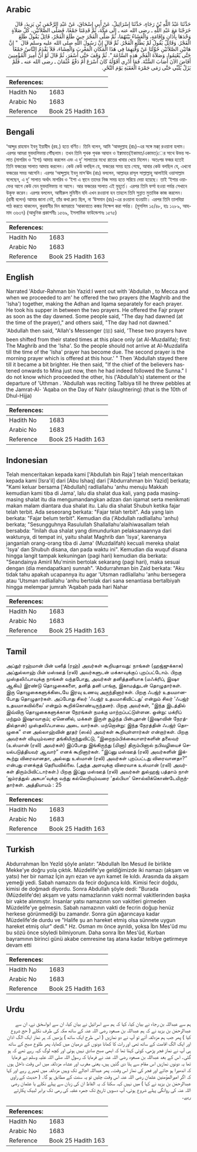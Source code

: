 ## Arabic


<div dir="rtl" lang="ar" style={{fontSize:'larger',backgroundColor:'#f8f9fa',padding:20}}>
حَدَّثَنَا عَبْدُ اللَّهِ بْنُ رَجَاءٍ، حَدَّثَنَا إِسْرَائِيلُ، عَنْ أَبِي إِسْحَاقَ، عَنْ عَبْدِ الرَّحْمَنِ بْنِ يَزِيدَ، قَالَ خَرَجْنَا مَعَ عَبْدِ اللَّهِ ـ رضى الله عنه ـ إِلَى مَكَّةَ، ثُمَّ قَدِمْنَا جَمْعًا، فَصَلَّى الصَّلاَتَيْنِ، كُلَّ صَلاَةٍ وَحْدَهَا بِأَذَانٍ وَإِقَامَةٍ، وَالْعَشَاءُ بَيْنَهُمَا، ثُمَّ صَلَّى الْفَجْرَ حِينَ طَلَعَ الْفَجْرُ، قَائِلٌ يَقُولُ طَلَعَ الْفَجْرُ‏.‏ وَقَائِلٌ يَقُولُ لَمْ يَطْلُعِ الْفَجْرُ‏.‏ ثُمَّ قَالَ إِنَّ رَسُولَ اللَّهِ صلى الله عليه وسلم قَالَ ‏ "‏ إِنَّ هَاتَيْنِ الصَّلاَتَيْنِ حُوِّلَتَا عَنْ وَقْتِهِمَا فِي هَذَا الْمَكَانِ الْمَغْرِبَ وَالْعِشَاءَ، فَلاَ يَقْدَمُ النَّاسُ جَمْعًا حَتَّى يُعْتِمُوا، وَصَلاَةَ الْفَجْرِ هَذِهِ السَّاعَةَ ‏"‏‏.‏ ثُمَّ وَقَفَ حَتَّى أَسْفَرَ، ثُمَّ قَالَ لَوْ أَنَّ أَمِيرَ الْمُؤْمِنِينَ أَفَاضَ الآنَ أَصَابَ السُّنَّةَ‏.‏ فَمَا أَدْرِي أَقَوْلُهُ كَانَ أَسْرَعَ أَمْ دَفْعُ عُثْمَانَ ـ رضى الله عنه ـ فَلَمْ يَزَلْ يُلَبِّي حَتَّى رَمَى جَمْرَةَ الْعَقَبَةِ يَوْمَ النَّحْرِ‏.‏
</div>
<div style={{backgroundColor:'#f8f9fa',padding:20, marginBottom: 10}}><table> <thead> <tr> <th>References:</th> <th></th> </tr> </thead> <tbody><tr><td>Hadith No</td><td>1683</td></tr><tr><td>Arabic No</td><td>1683</td></tr><tr><td>Reference</td><td>Book 25 Hadith 163</td></tr></tbody></table></div>

## Bengali


<div dir="ltr" lang="bn" style={{fontSize:'larger',backgroundColor:'#f8f9fa',padding:20}}>
‘আব্দুর রাহমান ইবনু ইয়াযীদ (রহ.) হতে বর্ণিত। তিনি বলেন, আমি ‘আবদুল্লাহ (রাঃ)-এর সঙ্গে মক্কা্ রওয়ানা হলাম। এরপর আমরা মুযদালিফায় পৌঁছলাম। তখন তিনি পৃথক পৃথক আযান ও ইক্বামাত(ইকামত/একামত)ের সাথে উভয় সালাত (মাগরিব ও ‘ইশা) আদায় করলেন এবং এ দু’ সালাতের মধ্যে রাতের খাবার খেয়ে নিলেন। অতঃপর ফজর হতেই তিনি ফজরের সালাত আদায় করলেন। কেউ কেউ বলছিল যে, ফজরের সময় হয়ে গেছে, আবার কেউ বলছিল যে, এখনো ফজরের সময় আসেনি। এরপর ‘আব্দুল্লাহ ইবনু মাস‘ঊদ (রাঃ) বললেন, আল্লাহর রাসূল সাল্লাল্লাহু আলাইহি ওয়াসাল্লাম বলেছেন, এ দু’ সালাত অর্থাৎ মাগরিব ও ‘ইশা এ স্থানে তাদের নিজ সময় হতে সরিয়ে দেয়া হয়েছে। তাই ‘ইশার ওয়াক্তের আগে কেউ যেন মুযদালিফায় না আসে। আর ফজরের সালাত এই মুহূর্তে। এরপর তিনি ফর্সা হওয়া পর্যন্ত সেখানে উকূফ করেন। এরপর বললেন, আমীরুল মুমিনীন যদি এখন রওয়ানা হন তাহলে তিনি সুন্নাত মুতাবিক কাজ করলেন। (রাবী বলেন) আমার জানা নেই, তাঁর কথা দ্রুত ছিল, না ‘উসমান (রাঃ)-এর রওয়ানা হওয়াটা। এরপর তিনি তালবিয়া পাঠ করতে থাকলেন, কুরবানীর দিন জামরায়ে ‘আকাবাতে কঙ্কর নিক্ষেপ করা পর্যন্ত। (মুসলিম ১৫/৪৮, হাঃ ১২৮৯, আহমাদ ৩৬৩৭) (আধুনিক প্রকাশনীঃ ১৫৬৯, ইসলামিক ফাউন্ডেশনঃ ১৫৭৫)
</div>
<div style={{backgroundColor:'#f8f9fa',padding:20, marginBottom: 10}}><table> <thead> <tr> <th>References:</th> <th></th> </tr> </thead> <tbody><tr><td>Hadith No</td><td>1683</td></tr><tr><td>Arabic No</td><td>1683</td></tr><tr><td>Reference</td><td>Book 25 Hadith 163</td></tr></tbody></table></div>

## English


<div dir="ltr" lang="en" style={{fontSize:'larger',backgroundColor:'#f8f9fa',padding:20}}>
Narrated 'Abdur-Rahman bin Yazid:I went out with 'Abdullah , to Mecca and when we proceeded to am' he offered the two prayers (the Maghrib and the 'Isha') together, making the Adhan and Iqama separately for each prayer. He took his supper in between the two prayers. He offered the Fajr prayer as soon as the day dawned. Some people said, "The day had dawned (at the time of the prayer)," and others said, "The day had not dawned." 'Abdullah then said, "Allah's Messenger (ﷺ) said, 'These two prayers have been shifted from their stated times at this place only (at Al-Muzdalifa); first: The Maghrib and the 'Isha'. So the people should not arrive at Al-Muzdalifa till the time of the 'Isha' prayer has become due. The second prayer is the morning prayer which is offered at this hour.' " Then 'Abdullah stayed there till it became a bit brighter. He then said, "If the chief of the believers hastened onwards to Mina just now, then he had indeed followed the Sunna." I do not know which proceeded the other, his ('Abdullah's) statement or the departure of 'Uthman . 'Abdullah was reciting Talbiya till he threw pebbles at the Jamrat-Al- 'Aqaba on the Day of Nahr (slaughtering) (that is the 10th of Dhul-Hijja)
</div>
<div style={{backgroundColor:'#f8f9fa',padding:20, marginBottom: 10}}><table> <thead> <tr> <th>References:</th> <th></th> </tr> </thead> <tbody><tr><td>Hadith No</td><td>1683</td></tr><tr><td>Arabic No</td><td>1683</td></tr><tr><td>Reference</td><td>Book 25 Hadith 163</td></tr></tbody></table></div>

## Indonesian


<div dir="ltr" lang="id" style={{fontSize:'larger',backgroundColor:'#f8f9fa',padding:20}}>
Telah menceritakan kepada kami ['Abdullah bin Raja'] telah menceritakan kepada kami [Isra'il] dari [Abu Ishaq] dari ['Abdurrahman bin Yazid] berkata; "Kami keluar bersama ['Abdullah] radliallahu 'anhu menuju Makkah kemudian kami tiba di Jama', lalu dia shalat dua kali, yang pada masing-masing shalat itu dia mengumandangkan adzan dan iqamat serta menikmati makan malam diantara dua shalat itu. Lalu dia shalat Shubuh ketika fajar telah terbit. Ada seseorang berkata: "Fajar telah terbit". Ada yang lain berkata: "Fajar belum terbit". Kemudian dia ('Abdullah radliallahu 'anhu) berkata; "Sesungguhnya Rasulullah Shallallahu'alaihiwasallam telah bersabda: "Inilah dua shalat yang dimundurkan pelaksanaannya dari waktunya, di tempat ini, yaitu shalat Maghrib dan 'Isya', karenanya janganlah orang-orang tiba di Jama' (Muzdalifah) kecuali mereka shalat 'Isya' dan Shubuh disana, dan pada waktu ini". Kemudian dia wuquf disana hingga langit tampak kekuningan (pagi hari) kemudian dia berkata: "Seandainya Amiril Mu'minin bertolak sekarang (pagi hari), maka sesuai dengan (dia mendapatkan) sunnah". 'Abdurrahman bin Zaid berkata: "Aku tidak tahu apakah ucapannya itu agar 'Utsman radliallahu 'anhu bersegera atau 'Utsman radliallahu 'anhu bertolak dari sana senantiasa bertalbiyah hingga melempar jumrah 'Aqabah pada hari Nahar
</div>
<div style={{backgroundColor:'#f8f9fa',padding:20, marginBottom: 10}}><table> <thead> <tr> <th>References:</th> <th></th> </tr> </thead> <tbody><tr><td>Hadith No</td><td>1683</td></tr><tr><td>Arabic No</td><td>1683</td></tr><tr><td>Reference</td><td>Book 25 Hadith 163</td></tr></tbody></table></div>

## Tamil


<div dir="ltr" lang="ta" style={{fontSize:'larger',backgroundColor:'#f8f9fa',padding:20}}>
அப்துர் ரஹ்மான் பின் யஸீத் (ரஹ்) அவர்கள் கூறியதாவது: நாங்கள் (ஹஜ்ஜுக்காக) அப்துல்லாஹ் பின் மஸ்ஊத் (ரலி) அவர்களுடன் மக்காவுக்குப் புறப்பட்டோம். பிறகு முஸ்தலிஃபாவுக்கு நாங்கள் வந்தபோது, அவர்கள் தனித்தனியாக (மஃக்ரிப், இஷா ஆகிய) இரண்டு தொழுகைகளை, தனித் தனி பாங்கு, இகாமத்துடன் தொழுதார்கள். இரு தொழுகைகளுக்கிடையே இரவு உணவு அருந்தினார்கள். பிறகு ஃபஜ்ர் உதயமானபோது தொழுதார்கள். அப்போது சிலர் ‘ஃபஜ்ர் உதயமாகிவிட்டது’ என்றும் சிலர் ‘ஃபஜ்ர் உதயமாகவில்லை’ என்றும் கூறிக்கொண்டிருந்தனர். பிறகு அவர்கள், “இந்த இடத்தில் இவ்விரு தொழுகைகளுக்கான நேரங்கள் நமக்கு மாற்றப்பட்டுள்ளன. ஒன்று: மக்ரிப் மற்றும் இஷாவாகும்; ஏனெனில், மக்கள் இருள் சூழ்ந்த பின்புதான் (இஷாவின் நேரத்தில்தான்) முஸ்தலிஃபாவை அடை வார்கள். மற்றொன்று: இந்த நேரத்தின் ஃபஜ்ர் தொழுகை” என அல்லாஹ்வின் தூதர் (ஸல்) அவர்கள் கூறியுள்ளார்கள் என்றார்கள். பிறகு அவர்கள் விடியும்வரை தங்கியிருந்துவிட்டு, “இறைநம்பிக்கையாளர்களின் தலைவர் (உஸ்மான் (ரலி) அவர்கள்) இப்போது இங்கிருந்து (மினா) திரும்பினால் நபிவழியைச் செயல்படுத்தியவர் ஆவார்” எனக் கூறினார்கள். “இப்னு மஸ்ஊத் (ரலி) அவர்களின் இக்கூற்று விரைவானதா, அல்லது உஸ்மான் (ரலி) அவர்கள் புறப்பட்டது விரைவானதா?” என்பது எனக்குத் தெரியவில்லை. (அந்த அளவுக்கு விரைவாக உஸ்மான் (ரலி) அவர்கள் திரும்பிவிட்டார்கள்.) பிறகு இப்னு மஸ்ஊத் (ரலி) அவர்கள் துல்ஹஜ் பத்தாம் நாள் ‘ஜம்ரத்துல் அகபா’வுக்கு வந்து கல்லெறியும்வரை ‘தல்பியா’ சொல்லிக்கொண்டேயிருந்தார்கள். அத்தியாயம் : 25
</div>
<div style={{backgroundColor:'#f8f9fa',padding:20, marginBottom: 10}}><table> <thead> <tr> <th>References:</th> <th></th> </tr> </thead> <tbody><tr><td>Hadith No</td><td>1683</td></tr><tr><td>Arabic No</td><td>1683</td></tr><tr><td>Reference</td><td>Book 25 Hadith 163</td></tr></tbody></table></div>

## Turkish


<div dir="ltr" lang="tr" style={{fontSize:'larger',backgroundColor:'#f8f9fa',padding:20}}>
Abdurrahman İbn Yezîd şöyle anlatır: "Abdullah îbn Mesud ile birlikte Mekke'ye doğru yola çıktık. Müzdelife'ye geldiğimizde iki namazı (akşam ve yatsı) her bir namaz İçin ayrı ezan ve ayrı kamet ile kıldı. Arasında da akşam yemeği yedi. Sabah namazını da fecir doğunca kıldı. Kimisi fecir doğdu, kimisi de doğmadı diyordu. Sonra Abdullah şöyle dedi: "Burada (Müzdelife'de) akşam ve yatsı namazlarının vakti normal vakitlerinden başka bir vakte alınmıştır. İnsanlar yatsı namazının son vakitleri girmeden Müzdelife'ye gelmesin. Sabah namazının vakti de fecrin doğup henüz herkese görünmediği bu zamandır. Sonra gün ağarıncaya kadar Müzdelife'de durdu ve "Halife şu an hareket etmiş olsa sünnete uygun hareket etmiş olur" dedi." Hz. Osman mı önce ayrıldı, yoksa İbn Mes'ûd mu bu sözü önce söyledi bilmiyorum. Daha sonra İbn Mes'ûd, Kurban bayramının birinci günü akabe cemresine taş atana kadar telbiye getirmeye devam etti
</div>
<div style={{backgroundColor:'#f8f9fa',padding:20, marginBottom: 10}}><table> <thead> <tr> <th>References:</th> <th></th> </tr> </thead> <tbody><tr><td>Hadith No</td><td>1683</td></tr><tr><td>Arabic No</td><td>1683</td></tr><tr><td>Reference</td><td>Book 25 Hadith 163</td></tr></tbody></table></div>

## Urdu


<div dir="rtl" lang="ur" style={{fontSize:'larger',backgroundColor:'#f8f9fa',padding:20}}>
ہم سے عبداللہ بن رجاء نے بیان کیا، کہا کہ ہم سے اسرائیل نے بیان کیا، ان سے ابواسحٰق نے، ان سے عبدالرحمٰن بن یزید نے کہ ہم عبداللہ بن مسعود رضی اللہ عنہ کے ساتھ مکہ کی طرف نکلے ( حج شروع کیا ) پھر جب ہم مزدلفہ آئے تو آپ نے دو نمازیں ( اس طرح ایک ساتھ ) پڑھیں کہ ہر نماز ایک الگ اذان اور ایک الگ اقامت کے ساتھ تھی اور رات کا کھانا دونوں کے درمیان میں کھایا، پھر طلوع صبح کے ساتھ ہی آپ نے نماز فجر پڑھی، کوئی کہتا تھا کہ ابھی صبح صادق نہیں ہوئی اور کچھ لوگ کہہ رہے تھے کہ ہو گئی۔ اس کے بعد عبداللہ بن مسعود رضی اللہ عنہ نے فرمایا کہ رسول اللہ صلی اللہ علیہ وسلم نے فرمایا تھا یہ دونوں نمازیں اس مقام سے ہٹا دی گئیں ہیں، یعنی مغرب اور عشاء، مزدلفہ میں اس وقت داخل ہوں کہ اندھیرا ہو جائے اور فجر کی نماز اس وقت۔ پھر عبداللہ اجالے تک وہیں مزدلفہ میں ٹھہرے رہے اور کہا کہ اگر امیرالمؤمنین عثمان رضی اللہ عنہ اس وقت چلیں تو یہ سنت کے مطابق ہو گا۔ ( حدیث کے راوی عبدالرحمٰن بن یزید نے کہا ) میں نہیں کہہ سکتا کہ یہ الفاظ ان کی زبان سے پہلے نکلے یا عثمان رضی اللہ عنہ کی روانگی پہلے شروع ہوئی، آپ دسویں تاریخ تک جمرہ عقبہ کی رمی تک برابر لبیک پکارتے رہے۔
</div>
<div style={{backgroundColor:'#f8f9fa',padding:20, marginBottom: 10}}><table> <thead> <tr> <th>References:</th> <th></th> </tr> </thead> <tbody><tr><td>Hadith No</td><td>1683</td></tr><tr><td>Arabic No</td><td>1683</td></tr><tr><td>Reference</td><td>Book 25 Hadith 163</td></tr></tbody></table></div>